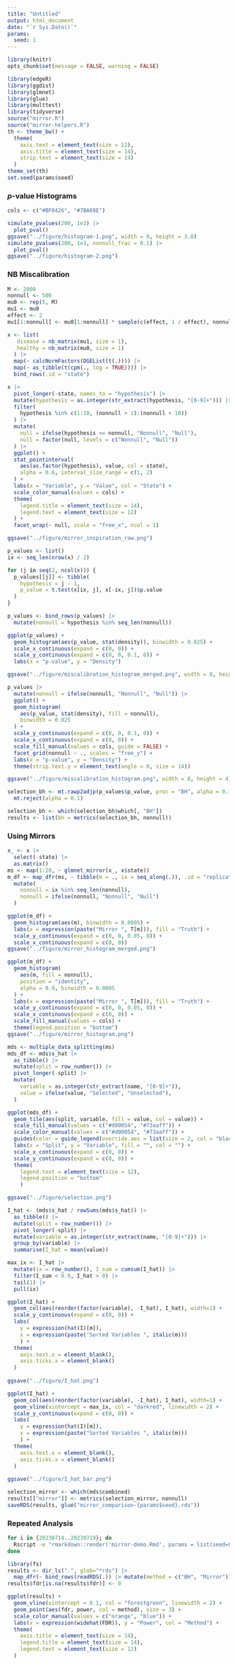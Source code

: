```yaml
---
title: "Untitled"
output: html_document
date: "`r Sys.Date()`"
params:
  seed: 1
---
```


```r
library(knitr)
opts_chunk$set(message = FALSE, warning = FALSE)
```

```r
library(edgeR)
library(ggdist)
library(glmnet)
library(glue)
library(multtest)
library(tidyverse)
source("mirror.R")
source("mirror-helpers.R")
th <- theme_bw() +
  theme(
    axis.text = element_text(size = 12),
    axis.title = element_text(size = 14),
    strip.text = element_text(size = 14)
  )
theme_set(th)
set.seed(params$seed)
```

### $p$-value Histograms

```r
cols <- c("#BF0426", "#7BA69E")

simulate_pvalues(200, 1e3) |>
  plot_pval()
ggsave("../figure/histogram-1.png", width = 8, height = 3.8)
simulate_pvalues(200, 1e3, nonnull_frac = 0.1) |>
  plot_pval()
ggsave("../figure/histogram-2.png")
```

### NB Miscalibration

```r
M <- 2000
nonnull <- 500
mu0 <- rep(5, M)
mu1 <- mu0
effect <- 2
mu1[1:nonnull] <- mu0[1:nonnull] * sample(c(effect, 1 / effect), nonnull, replace = TRUE)

x <- list(
   disease = nb_matrix(mu1, size = 1),
   healthy = nb_matrix(mu0, size = 1) 
  ) |>
  map(~ calcNormFactors(DGEList(t(.)))) |>
  map(~ as_tibble(t(cpm(., log = TRUE)))) |>
  bind_rows(.id = "state")
```

```r
x |>
  pivot_longer(-state, names_to = "hypothesis") |>
  mutate(hypothesis = as.integer(str_extract(hypothesis, "[0-9]+"))) |>
  filter(
    hypothesis %in% c(1:10, (nonnull + 1):(nonnull + 10))
  ) |>
  mutate(
    null = ifelse(hypothesis <= nonnull, "Nonnull", "Null"),
    null = factor(null, levels = c("Nonnull", "Null"))
  ) |>
  ggplot() +
  stat_pointinterval(
    aes(as.factor(hypothesis), value, col = state),
    alpha = 0.6, interval_size_range = c(1, 2)
  ) +
  labs(x = "Variable", y = "Value", col = "State") +
  scale_color_manual(values = cols) +
  theme(
    legend.title = element_text(size = 14),
    legend.text = element_text(size = 12)
  ) +
  facet_wrap(~ null, scale = "free_x", ncol = 1)

ggsave("../figure/mirror_inspiration_raw.png")
```


```r
p_values <- list()
ix <- seq_len(nrow(x) / 2)

for (j in seq(2, ncol(x))) {
  p_values[[j]] <- tibble(
    hypothesis = j - 1,
    p_value = t.test(x[ix, j], x[-ix, j])$p.value
  )
}

p_values <- bind_rows(p_values) |>
  mutate(nonnull = hypothesis %in% seq_len(nonnull))

ggplot(p_values) +
  geom_histogram(aes(p_value, stat(density)), binwidth = 0.025) +
  scale_x_continuous(expand = c(0, 0)) +
  scale_y_continuous(expand = c(0, 0, 0.1, 0)) +
  labs(x = "p-value", y = "Density")

ggsave("../figure/miscalibration_histogram_merged.png", width = 8, height = 4)

p_values |>
  mutate(nonnull = ifelse(nonnull, "Nonnull", "Null")) |>
  ggplot() +
  geom_histogram(
    aes(p_value, stat(density), fill = nonnull),
    binwidth = 0.025
  ) +
  scale_y_continuous(expand = c(0, 0, 0.1, 0)) +
  scale_x_continuous(expand = c(0, 0)) +
  scale_fill_manual(values = cols, guide = FALSE) +
  facet_grid(nonnull ~ ., scales = "free_y") +
  labs(x = "p-value", y = "Density") +
  theme(strip.text.y = element_text(angle = 0, size = 14))

ggsave("../figure/miscalibration_histogram.png", width = 8, height = 4)
```
```r
selection_bh <- mt.rawp2adjp(p_values$p_value, proc = "BH", alpha = 0.1)$adjp |>
  mt.reject(alpha = 0.1)

selection_bh <- which(selection_bh$which[, "BH"])
results <- list(bh = metrics(selection_bh, nonnull))
```

### Using Mirrors

```r
x_ <- x |>
  select(-state) |>
  as.matrix()
ms <- map(1:20, ~ glmnet_mirror(x_, x$state))
m_df <- map_dfr(ms, ~ tibble(m = ., ix = seq_along(.)), .id = "replicate") |>
  mutate(
    nonnull = ix %in% seq_len(nonnull),
    nonnull = ifelse(nonnull, "Nonnull", "Null")
  )
```


```r
ggplot(m_df) +
  geom_histogram(aes(m), binwidth = 0.0005) +
  labs(x = expression(paste("Mirror ", T[m])), fill = "Truth") +
  scale_y_continuous(expand = c(0, 0, 0.05, 0)) +
  scale_x_continuous(expand = c(0, 0))
ggsave("../figure/mirror_histogram_merged.png")

ggplot(m_df) +
  geom_histogram(
    aes(m, fill = nonnull),
    position = "identity",
    alpha = 0.9, binwidth = 0.0005
  ) +
  labs(x = expression(paste("Mirror ", T[m])), fill = "Truth") +
  scale_y_continuous(expand = c(0, 0, 0.05, 0)) +
  scale_x_continuous(expand = c(0, 0)) +
  scale_fill_manual(values = cols) +
  theme(legend.position = "bottom")
ggsave("../figure/mirror_histogram.png")
```

```r
mds <- multiple_data_splitting(ms)
mds_df <- mds$s_hat |>
  as_tibble() |>
  mutate(split = row_number()) |>
  pivot_longer(-split) |>
  mutate(
    variable = as.integer(str_extract(name, "[0-9]+")),
    value = ifelse(value, "Selected", "Unselected"),
  )

ggplot(mds_df) +
  geom_tile(aes(split, variable, fill = value, col = value)) +
  scale_fill_manual(values = c("#d00054", "#73aaff")) +
  scale_color_manual(values = c("#d00054", "#73aaff")) +
  guides(color = guide_legend(override.aes = list(size = 2, col = "black"))) +
  labs(x = "Split", y = "Variable", fill = "", col = "") +
  scale_x_continuous(expand = c(0, 0)) +
  scale_y_continuous(expand = c(0, 0)) +
  theme(
    legend.text = element_text(size = 12),
    legend.position = "bottom"
    )

ggsave("../figure/selection.png")

I_hat <- (mds$s_hat / rowSums(mds$s_hat)) |>
  as_tibble() |>
  mutate(split = row_number()) |>
  pivot_longer(-split) |>
  mutate(variable = as.integer(str_extract(name, "[0-9]+"))) |>
  group_by(variable) |>
  summarise(I_hat = mean(value))

max_ix <- I_hat |>
  mutate(ix = row_number(), I_sum = cumsum(I_hat)) |>
  filter(I_sum < 0.9, I_hat > 0) |>
  tail(1) |>
  pull(ix)
```

```r
ggplot(I_hat) +
  geom_col(aes(reorder(factor(variable), -I_hat), I_hat), width=1) +
  scale_y_continuous(expand = c(0, 0)) +
  labs(
    y = expression(hat(I)[m]),
    x = expression(paste("Sorted Variables ", italic(m)))
    ) +
  theme(
    axis.text.x = element_blank(),
    axis.ticks.x = element_blank()
  )
  
ggsave("../figure/I_hat.png")

ggplot(I_hat) +
  geom_col(aes(reorder(factor(variable), -I_hat), I_hat), width=1) +
  geom_vline(xintercept = max_ix, col = "darkred", linewidth = 2) +
  scale_y_continuous(expand = c(0, 0)) +
  labs(
    y = expression(hat(I)[m]),
    x = expression(paste("Sorted Variables ", italic(m)))
    ) +
  theme(
    axis.text.x = element_blank(),
    axis.ticks.x = element_blank()
  )
  
ggsave("../figure/I_hat_bar.png")
```

```r
selection_mirror <- which(mds$combined)
results[["mirror"]] <- metrics(selection_mirror, nonnull)
saveRDS(results, glue("mirror_comparison-{params$seed}.rds"))
```

### Repeated Analysis

```bash
for i in {20230714..20230719}; do
  Rscript -e "rmarkdown::render('mirror-demo.Rmd', params = list(seed=$i))"
done
```

```r
library(fs)
results <- dir_ls(".", glob="*rds") |>
  map_dfr(~ bind_rows(readRDS(.)) |> mutate(method = c("BH", "Mirror")), .id = "seed")
results$fdr[is.na(results$fdr)] <- 0

ggplot(results) +
  geom_vline(xintercept = 0.1, col = "forestgreen", linewidth = 2) +
  geom_point(aes(fdr, power, col = method), size = 3) +
  scale_color_manual(values = c("orange", "blue")) +
  labs(x = expression(widehat(FDR)), y = "Power", col = "Method") +
  theme(
    axis.title = element_text(size = 14),
    legend.title = element_text(size = 14),
    legend.text = element_text(size = 12)
  )
```

